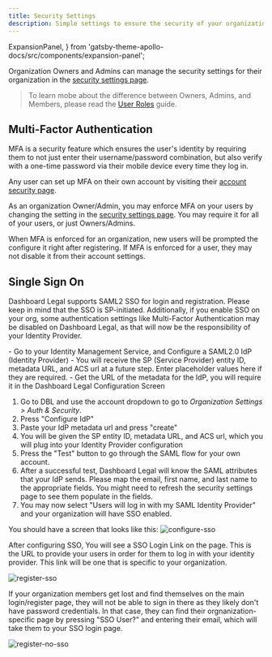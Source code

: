 ```yaml
---
title: Security Settings
description: Simple settings to ensure the security of your organization
---
```


  ExpansionPanel,
} from 'gatsby-theme-apollo-docs/src/components/expansion-panel';

Organization Owners and Admins can manage the security settings for their organization in the [security settings page](https://app.dashboardlegal.com/x/settings/security/).

> To learn mobe about the difference between Owners, Admins, and Members, please read the [User Roles](../administration/managing-users/#user-roles) guide.

## Multi-Factor Authentication
MFA is a security feature which ensures the user's identity by requiring them to not just enter their username/password combination, but also verify with a one-time password via their mobile device every time they log in.

Any user can set up MFA on their own account by visiting their [account security page](https://app.dashboardlegal.com/x/account/security/).

As an organization Owner/Admin, you may enforce MFA on your users by changing the setting in the [security settings page](https://app.dashboardlegal.com/x/settings/security/). You may require it for all of your users, or just Owners/Admins.

When MFA is enforced for an organization, new users will be prompted the configure it right after registering. If MFA is enforced for a user, they may not disable it from their account settings.

## Single Sign On
Dashboard Legal supports SAML2 SSO for login and registration. Please keep in mind that the SSO is SP-initiated. Additionally, if you enable SSO on your org, some authentication settings like Multi-Factor Authentication may be disabled on Dashboard Legal, as that will now be the responsibility of your Identity Provider.

<ExpansionPanel title="Prerequisite: IdP Metadata URL">
  - Go to your Identity Management Service, and Configure a SAML2.0 IdP (Identity Provider)
  - You will receive the SP (Service Provider) entity ID, metadata URL, and ACS url at a future step. Enter placeholder values here if they are required.
  - Get the URL of the metadata for the IdP, you will require it in the Dashboard Legal Configuration Screen
</ExpansionPanel>

1. Go to DBL and use the account dropdown to go to *Organization Settings > Auth & Security*.
2. Press "Configure IdP"
3. Paste your IdP metadata url and press "create"
4. You will be given the SP entity ID, metadata URL, and ACS url, which you will plug into your Identity Provider configuration
5. Press the "Test" button to go through the SAML flow for your own account.
6. After a successful test, Dashboard Legal will know the SAML attributes that your IdP sends. Please map the email, first name, and last name to the appropriate fields. You might need to refresh the security settings page to see them populate in the fields.
7. You may now select "Users will log in with my SAML Identity Provider" and your organization will have SSO enabled.

You should have a screen that looks like this:
![configure-sso](./img/sso-config.png)


After configuring SSO, You will see a SSO Login Link on the page. This is the URL to provide your users in order for them to log in with your identity provider. This link will be one that is specific to your organization.

![register-sso](./img/register-sso.png)

If your organization members get lost and find themselves on the main login/register page, they will not be able to sign in there as they likely don't have password credentials. In that case, they can find their orgnanization-specific page by pressing "SSO User?" and entering their email, which will take them to your SSO login page.

![register-no-sso](./img/register-no-sso.png)



